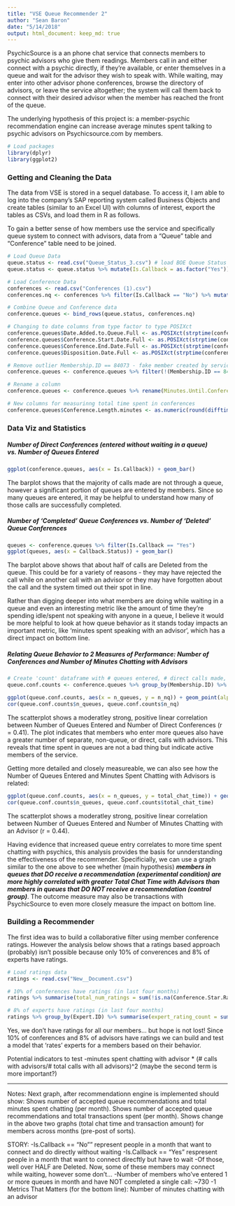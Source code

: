 ```yaml
---
title: "VSE Queue Recommender 2"
author: "Sean Baron"
date: "5/14/2018"
output: html_document: keep_md: true
---
```


PsychicSource is a an phone chat service that connects members to psychic advisors who give them readings. Members call in and either connect with a psychic directly, if they're available, or enter themselves in a queue and wait for the advisor they wish to speak with. While waiting, may enter into other advisor phone conferences, browse the directory of advisors, or leave the service altogether; the system will call them back to connect with their desired advisor when the member has reached the front of the queue.

The underlying hypothesis of this project is: a member-psychic recommendation engine can increase average minutes spent talking to psychic advisors on Psychicsource.com by members.

```r
# Load packages
library(dplyr)
library(ggplot2)
```

### Getting and Cleaning the Data

The data from VSE is stored in a sequel database. To access it, I am able to log into the company's SAP reporting system called Business Objects and create tables (similar to an Excel UI) with columns of interest, export the tables as CSVs, and load them in R as follows.

To gain a better sense of how members use the service and specifically queue system to connect with advisors, data from a "Queue" table and "Conference" table need to be joined.
```r
# Load Queue Data
queue.status <- read.csv("Queue_Status_3.csv") # load BOE Queue Status table
queue.status <- queue.status %>% mutate(Is.Callback = as.factor("Yes"))

# Load Conference Data
conferences <- read.csv("Conferences (1).csv")
conferences.nq <- conferences %>% filter(Is.Callback == "No") %>% mutate(Callback.Status = NA, Date.Added.to.Queue.Full = NA, Disposition.Date.Full = NA, Disposition.Reason = NA, Disposition.Activity = NA, Time.to.Conference..minutes. = NA)

# Combine Queue and Conference data
conference.queues <- bind_rows(queue.status, conferences.nq)

# Changing to date columns from type factor to type POSIXct
conference.queues$Date.Added.to.Queue.Full <- as.POSIXct(strptime(conference.queues$Date.Added.to.Queue.Full, format = "%Y/%m/%d %H:%M:%S"))
conference.queues$Conference.Start.Date.Full <- as.POSIXct(strptime(conference.queues$Conference.Start.Date.Full, format = "%Y/%m/%d %H:%M:%S"))
conference.queues$Conference.End.Date.Full <- as.POSIXct(strptime(conference.queues$Conference.End.Date.Full, format = "%Y/%m/%d %H:%M:%S"))
conference.queues$Disposition.Date.Full <- as.POSIXct(strptime(conference.queues$Disposition.Date.Full, format = "%Y/%m/%d %H:%M:%S"))

# Remove outlier Membership.ID == 84073 - fake member created by service
conference.queues <- conference.queues %>% filter(!(Membership.ID == 84073))

# Rename a column
conference.queues <- conference.queues %>% rename(Minutes.Until.Conference = Time.to.Conference..minutes.)

# New columns for measurinng total time spent in conferences
conference.queues$Conference.Length.minutes <- as.numeric(round(difftime(conference.queues$Conference.End.Date.Full, conference.queues$Conference.Start.Date.Full, units = "mins"), 1))
```


### Data Viz and Statistics  

##### Number of Direct Conferences (entered without waiting in a queue) vs. Number of Queues Entered  

```r
ggplot(conference.queues, aes(x = Is.Callback)) + geom_bar()
```
  
The barplot shows that the majority of calls made are not through a queue, however a significant portion of queues are entered by members. Since so many queues are entered, it may be helpful to understand how many of those calls are successfully completed.  
  
##### Number of 'Completed' Queue Conferences vs. Number of 'Deleted' Queue Conferences  
```r
queues <- conference.queues %>% filter(Is.Callback == "Yes")
ggplot(queues, aes(x = Callback.Status)) + geom_bar()
```
  
The barplot above shows that about half of calls are Deleted from the queue. This could be for a variety of reasons - they may have rejected the call while on another call with an advisor or they may have forgotten about the call and the system timed out their spot in line.  
  
Rather than digging deeper into what members are doing while waiting in a queue and even an interesting metric like the amount of time they're spending idle/spent not speaking with anyone in a queue, I believe it would be more helpful to look at how queue behavior as it stands today impacts an important metric, like 'minutes spent speaking with an advisor', which has a direct impact on bottom line.
  
##### Relating Queue Behavior to 2 Measures of Performance: Number of Conferences and Number of Minutes Chatting with Advisors  

```r

# Create 'count' dataframe with # queues entered, # direct calls made, time between first and last queue entry (for perspective), and total chat time across all conferences.
queue.conf.counts <- conference.queues %>% group_by(Membership.ID) %>% summarise(n_queues = sum(Is.Callback == "Yes"), n_nq = sum(Is.Callback == "No"), date_first_q = min(Date.Added.to.Queue.Full, na.rm = TRUE), date_last_q = max(Date.Added.to.Queue.Full, na.rm = TRUE), day_diff = round(difftime(date_last_q, date_first_q, units = "days"), 3), total_chat_time = round(sum(Conference.Length.minutes, na.rm = TRUE), 2))
```
  

```r
ggplot(queue.conf.counts, aes(x = n_queues, y = n_nq)) + geom_point(alpha = 0.3, size = 1) + stat_smooth(method = "lm", se = FALSE)
cor(queue.conf.counts$n_queues, queue.conf.counts$n_nq)
```
  
The scatterplot shows a moderatley strong, positive linear correlation between Number of Queues Entered and Number of Direct Conferences (r = 0.41). The plot indicates that members who enter more queues also have a greater number of separate, non-queue, or direct, calls with advisors. This reveals that time spent in queues are not a bad thing but indicate active members of the service.
  
Getting more detailed and closely measureable, we can also see how the Number of Queues Entered and Minutes Spent Chatting with Advisors is related:
  
```r
ggplot(queue.conf.counts, aes(x = n_queues, y = total_chat_time)) + geom_point(alpha = 0.3, size = 1) + stat_smooth(method = "lm", se = FALSE)
cor(queue.conf.counts$n_queues, queue.conf.counts$total_chat_time)
```
  
The scatterplot shows a moderatley strong, positive linear correlation between Number of Queues Entered and Number of Minutes Chatting with an Advisor (r = 0.44).
  
Having evidence that increased queue entry correlates to more time spent chatting with psychics, this analysis provides the basis for unnderstanding the effectiveness of the recommender. Specificially, we can use a graph similar to the one above to see whether (main hypothesis) ***members in queues that DO receive a recommendation (experimental condition) are more highly correlated with greater Total Chat Time with Advisors than members in queues that DO NOT receive a recommendation (control group)***. The outcome measure may also be transactions with PsychicSource to even more closely measure the impact on bottom line.


### Building a Recommender

The first idea was to build a collaborative filter using member conference ratings. However the analysis below shows that a ratings based approach (probably) isn't possible because only 10% of converences and 8% of experts have ratings. 

```r
# Load ratings data
ratings <- read.csv("New__Document.csv")

# 10% of conferences have ratings (in last four months)
ratings %>% summarise(total_num_ratings = sum(!is.na(Conference.Star.Rating)), total_num_conferences = n(), confs_with_ratings = total_num_ratings/total_num_conferences)

# 8% of experts have ratings (in last four months)
ratings %>% group_by(Expert.ID) %>% summarise(expert_rating_count = sum(!is.na(Conference.Star.Rating)), expert_conference_count = n()) %>% summarise(experts_with_ratings = sum(expert_rating_count==0), total_experts = n(), percentage_experts_with_ratings = experts_with_ratings/total_experts)
```


Yes, we don't have ratings for all our members... but hope is not lost! Since 10% of conferences and 8% of advisors have ratings we can build and test a model that 'rates' experts for a members based on their behavior. 

Potential indicators to test
-minutes spent chatting with advisor * (# calls with advisors/# total calls with all advisors)^2 (maybe the second term is more important?)



-------
Notes:
Next graph, after recommendationn engine is implemented should show:
Shows number of accepted queue recommendations and total minutes spent chatting (per month). 
Shows number of accepted queue recommendations and total transactions spent (per month). 
Shows change in the above two graphs (total chat time and transaction amount) for members across months (pre-post of sorts). 

STORY:
-Is.Callback == "No"" represent people in a month that want to connect and do directly without waiting
-Is.Callback == "Yes" respresent people in a month that want to connect direcftly but have to wait
-Of those, well over HALF are Deleted. Now, some of these members may connect while waiting, however some don't...
-Number of members who've entered 1 or more queues in month and have NOT completed a single call: ~730
-1 Metrics That Matters (for the bottom line): Number of minutes chatting with an advisor




